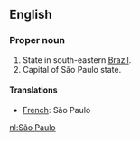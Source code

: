 ==English==

===Proper noun===

#State in south-eastern [[Brazil]].
#Capital of São Paulo state.

====Translations====

*[[French]]: São Paulo

[[nl:São Paulo]]